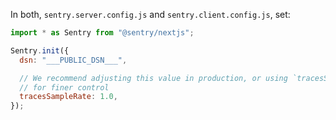 In both, `sentry.server.config.js` and `sentry.client.config.js`, set:

```javascript
import * as Sentry from "@sentry/nextjs";

Sentry.init({
  dsn: "___PUBLIC_DSN___",

  // We recommend adjusting this value in production, or using `tracesSampler`
  // for finer control
  tracesSampleRate: 1.0,
});
```
